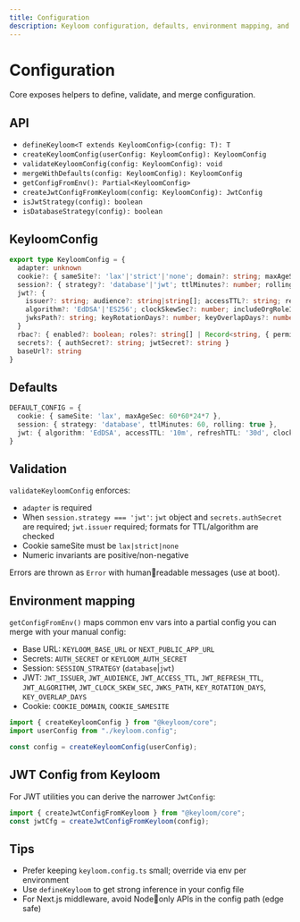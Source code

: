```yaml
---
title: Configuration
description: Keyloom configuration, defaults, environment mapping, and helpers.
---
```


# Configuration

Core exposes helpers to define, validate, and merge configuration.

## API

- `defineKeyloom<T extends KeyloomConfig>(config: T): T`
- `createKeyloomConfig(userConfig: KeyloomConfig): KeyloomConfig`
- `validateKeyloomConfig(config: KeyloomConfig): void`
- `mergeWithDefaults(config: KeyloomConfig): KeyloomConfig`
- `getConfigFromEnv(): Partial<KeyloomConfig>`
- `createJwtConfigFromKeyloom(config: KeyloomConfig): JwtConfig`
- `isJwtStrategy(config): boolean`
- `isDatabaseStrategy(config): boolean`

## KeyloomConfig

```ts
export type KeyloomConfig = {
  adapter: unknown
  cookie?: { sameSite?: 'lax'|'strict'|'none'; domain?: string; maxAgeSec?: number }
  session?: { strategy?: 'database'|'jwt'; ttlMinutes?: number; rolling?: boolean }
  jwt?: {
    issuer?: string; audience?: string|string[]; accessTTL?: string; refreshTTL?: string;
    algorithm?: 'EdDSA'|'ES256'; clockSkewSec?: number; includeOrgRoleInAccess?: boolean;
    jwksPath?: string; keyRotationDays?: number; keyOverlapDays?: number;
  }
  rbac?: { enabled?: boolean; roles?: string[] | Record<string, { permissions: string[] }>; permissions?: string[] }
  secrets?: { authSecret?: string; jwtSecret?: string }
  baseUrl?: string
}
```

## Defaults

```ts
DEFAULT_CONFIG = {
  cookie: { sameSite: 'lax', maxAgeSec: 60*60*24*7 },
  session: { strategy: 'database', ttlMinutes: 60, rolling: true },
  jwt: { algorithm: 'EdDSA', accessTTL: '10m', refreshTTL: '30d', clockSkewSec: 60, includeOrgRoleInAccess: false, keyRotationDays: 90, keyOverlapDays: 7 },
}
```

## Validation

`validateKeyloomConfig` enforces:
- `adapter` is required
- When `session.strategy === 'jwt'`: `jwt` object and `secrets.authSecret` are required; `jwt.issuer` required; formats for TTL/algorithm are checked
- Cookie sameSite must be `lax|strict|none`
- Numeric invariants are positive/non-negative

Errors are thrown as `Error` with humanreadable messages (use at boot).

## Environment mapping

`getConfigFromEnv()` maps common env vars into a partial config you can merge with your manual config:

- Base URL: `KEYLOOM_BASE_URL` or `NEXT_PUBLIC_APP_URL`
- Secrets: `AUTH_SECRET` or `KEYLOOM_AUTH_SECRET`
- Session: `SESSION_STRATEGY` (`database`|`jwt`)
- JWT: `JWT_ISSUER`, `JWT_AUDIENCE`, `JWT_ACCESS_TTL`, `JWT_REFRESH_TTL`, `JWT_ALGORITHM`, `JWT_CLOCK_SKEW_SEC`, `JWKS_PATH`, `KEY_ROTATION_DAYS`, `KEY_OVERLAP_DAYS`
- Cookie: `COOKIE_DOMAIN`, `COOKIE_SAMESITE`

```ts
import { createKeyloomConfig } from "@keyloom/core";
import userConfig from "./keyloom.config";

const config = createKeyloomConfig(userConfig);
```

## JWT Config from Keyloom

For JWT utilities you can derive the narrower `JwtConfig`:

```ts
import { createJwtConfigFromKeyloom } from "@keyloom/core";
const jwtCfg = createJwtConfigFromKeyloom(config);
```

## Tips

- Prefer keeping `keyloom.config.ts` small; override via env per environment
- Use `defineKeyloom` to get strong inference in your config file
- For Next.js middleware, avoid Nodeonly APIs in the config path (edge safe)

